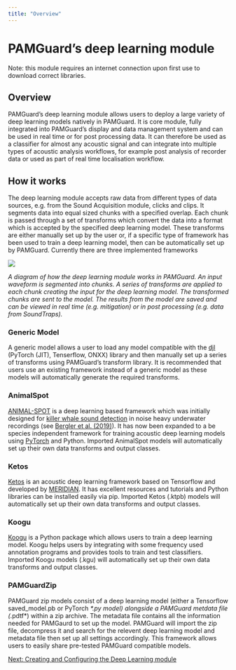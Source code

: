 ```yaml
---
title: "Overview"
---
```

PAMGuard's deep learning module
===============================

Note: this module requires an internet connection upon first use to download correct libraries.

Overview
--------

PAMGuard's deep learning module allows users to deploy a large variety of deep learning models natively in PAMGuard. It is core module, fully integrated into PAMGuard's display and data management system and can be used in real time or for post processing data. It can therefore be used as a classifier for almost any acoustic signal and can integrate into multiple types of acoustic analysis workflows, for example post analysis of recorder data or used as part of real time localisation workflow.

How it works
------------

The deep learning module accepts raw data from different types of data sources, e.g. from the Sound Acquisition module, clicks and clips. It segments data into equal sized chunks with a specified overlap. Each chunk is passed through a set of transforms which convert the data into a format which is accepted by the specified deep learning model. These transforms are either manually set up by the user or, if a specific type of framework has been used to train a deep learning model, then can be automatically set up by PAMGuard. Currently there are three implemented frameworks

![](images/deep_learning_module_process.png)

_A diagram of how the deep learning module works in PAMGuard. An input waveform is segmented into chunks. A series of transforms are applied to each chunk creating the input for the deep learning model. The transformed chunks are sent to the model. The results from the model are saved and can be viewed in real time (e.g. mitigation) or in post processing (e.g. data from SoundTraps)._

### Generic Model

A generic model allows a user to load any model compatible with the [djl](https://djl.ai/) (PyTorch (JIT), Tenserflow, ONXX) library and then manually set up a series of transforms using PAMGuard's transform library. It is recommended that users use an existing framework instead of a generic model as these models will automatically generate the required transforms.

### AnimalSpot

[ANIMAL-SPOT](https://github.com/ChristianBergler/ANIMAL-SPOT) is a deep learning based framework which was initially designed for [killer whale sound detection]((https://github.com/ChristianBergler/ORCA-SPOT)) in noise heavy underwater recordings (see [Bergler et al. (2019)](https://www.nature.com/articles/s41598-019-47335-w)). It has now been expanded to a be species independent framework for training acoustic deep learning models using [PyTorch](https://pytorch.org/) and Python. Imported AnimalSpot models will automatically set up their own data transforms and output classes.

### Ketos

[Ketos](https://meridian.cs.dal.ca/2015/04/12/ketos/) is an acoustic deep learning framework based on Tensorflow and developed by [MERIDIAN](https://meridian.cs.dal.ca/). It has excellent resources and tutorials and Python libraries can be installed easily via pip. Imported Ketos (.ktpb) models will automatically set up their own data transforms and output classes.

### Koogu

[Koogu](https://shyamblast.github.io/Koogu/en/stable/) is a Python package which allows users to train a deep learning model. Koogu helps users by integrating with some frequency used annotation programs and provides tools to train and test classifiers. Imported Koogu models (.kgu) will automatically set up their own data transforms and output classes.

### PAMGuardZip

PAMGuard zip models consist of a deep learning model (either a Tensorflow saved\_model.pb or PyTorch _\*.py model) alongside a PAMGuard metdata file (_.pdtf\*) within a zip archive. The metadata file contains all the information needed for PAMGaurd to set up the model. PAMGuard will import the zip file, decompress it and search for the relevent deep learning model and metadata file then set up all settings accordingly. This framework allows users to easily share pre-tested PAMGuard compatible models.

  
  
  

[Next: Creating and Configuring the Deep Learning module](rawDeepLearning_CreateAndConfig.html)
